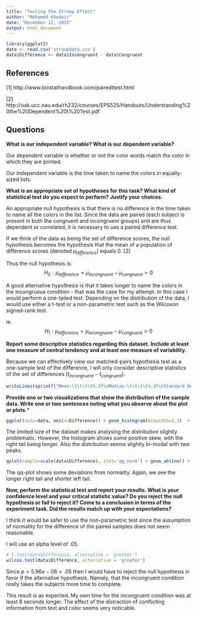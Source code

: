 ```yaml
---
title: "Testing the Stroop Effect"
author: "Mohamed Khodeir"
date: "December 12, 2015"
output: html_document
---
```

```r
library(ggplot2)
data <- read.csv('stroopdata.csv')
data$Difference <- data$Incongruent - data$Congruent
```
## References

[1] http://www.biostathandbook.com/pairedttest.html

[2] http://oak.ucc.nau.edu/rh232/courses/EPS525/Handouts/Understanding%20the%20Dependent%20t%20Test.pdf

## Questions

**What is our independent variable? What is our dependent variable?**

Our dependent variable is whether or not the color words match the color in which they are printed.

Our independent variable is the time taken to name the colors in equally-sized lists.

**What is an appropriate set of hypotheses for this task? What kind of statistical test do you expect to perform? Justify your choices.**

An appropriate null hypothesis is that there is no difference in the time taken to name all the colors in the list. Since the data are paired (each subject is present in both the congruent and incongruent groups) and are thus dependent or correlated, it is necessary to use a paired difference test. 

If we think of the data as being the set of difference scores, the null hypothesis becomes the hypothesis that the mean of a population of difference scores (denoted $\mu_{difference}$) equals 0. [2]

Thus the null hypothesis is:
$$ H_0 : \mu_{difference} = \mu_{incongruent} - \mu_{congruent} = 0 $$

A good alternative hypothesis is that it takes longer to name the colors in the incongruous condition - that was the case for my attempt. In this case I would perform a one-tailed test. Depending on the distribution of the data, I would use either a t-test or a non-parametric test such as the Wilcoxon signed-rank test.

ie.
$$ H_1 : \mu_{difference} =  \mu_{incongruent} - \mu_{congruent} > 0 $$

**Report some descriptive statistics regarding this dataset. Include at least one measure of central tendency and at least one measure of variability.**

Because we can effectively view our matched-pairs hypothesis test as a one-sample test of the difference, i will only consider descriptive statistics of the set of differences ($t_{incongruent} - t_{congruent}$).

```r
writeLines(sprintf("Mean:\t\t\t\t%.3f\nMedian:\t\t\t\t%.3f\nStandard Deviation:\t%.3f",mean(data$Difference),median(data$Difference),sd(data$Difference)))
```

**Provide one or two visualizations that show the distribution of the sample data. Write one or two sentences noting what you observe about the plot or plots.***

```r
ggplot(data=data, aes(x=Difference)) + geom_histogram(binwidth=1.3)  + ggtitle('Histogram of Difference')
```

The limited size of the dataset makes analysing the distribution slightly problematic. However, the histogram shows some positive skew, with the right tail being longer. Also the distribution seems slightly bi-modal with two peaks.  

```r
qplot(sample=scale(data$Difference), stat='qq_norm') + geom_abline() + ggtitle('QQ Plot of Difference')
```

The qq-plot shows some deviations from normality. Again, we see the longer right tail and shorter left tail. 

**Now, perform the statistical test and report your results. What is your confidence level and your critical statistic value? Do you reject the null hypothesis or fail to reject it? Come to a conclusion in terms of the experiment task. Did the results match up with your expectations?**

I think it would be safer to use the non-parametric test since the assumption of normality for the difference of the paired samples does not seem reasonable. 

I will use an alpha level of .05.


```r
# t.test(data$Difference, alternative = 'greater')
wilcox.test(data$Difference, alternative = 'greater')
```

Since $p = 5.96e-08 < .05$ then I would have to reject the null hypothesis in favor if the alternative hypothesis. Namely, that the incongruent condition really takes the subjects more time to complete.

This result is as expected. My own time for the incongruent condition was at least 8 seconds longer. The effect of the distraction of conflicting information from text and color seems very noticable.
